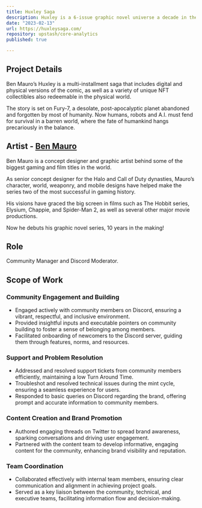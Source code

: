```yaml
---
title: Huxley Saga
description: Huxley is a 6-issue graphic novel universe a decade in the making from acclaimed Sci-Fi concept artist Ben Mauro. 
date: "2023-02-13"
url: https://huxleysaga.com/
repository: upstash/core-analytics
published: true

---
```



## Project Details

Ben Mauro’s Huxley is a multi-installment saga that includes digital and physical versions of the comic, as well as a variety of unique NFT collectibles also redeemable in the physical world.

The story is set on Fury-7, a desolate, post-apocalyptic planet abandoned and forgotten by most of humanity. Now humans, robots and A.I. must fend for survival in a barren world, where the fate of humankind hangs precariously in the balance.

## Artist - [Ben Mauro](https://benmaurodesign.com/)

Ben Mauro is a concept designer and graphic artist behind some of the biggest gaming and film titles in the world.

As senior concept designer for the Halo and Call of Duty dynasties, Mauro’s character, world, weaponry, and mobile designs have helped make the series two of the most successful in gaming history.

His visions have graced the big screen in films such as The Hobbit series, Elysium, Chappie, and Spider-Man 2, as well as several other major movie productions.

Now he debuts his graphic novel series, 10 years in the making!

## Role

Community Manager and Discord Moderator.

## Scope of Work

### Community Engagement and Building

- Engaged actively with community members on Discord, ensuring a vibrant, respectful, and inclusive environment.
- Provided insightful inputs and executable pointers on community building to foster a sense of belonging among members.
- Facilitated onboarding of newcomers to the Discord server, guiding them through features, norms, and resources.

### Support and Problem Resolution

- Addressed and resolved support tickets from community members efficiently, maintaining a low Turn Around Time.
- Troubleshot and resolved technical issues during the mint cycle, ensuring a seamless experience for users.
- Responded to basic queries on Discord regarding the brand, offering prompt and accurate information to community members.

### Content Creation and Brand Promotion

- Authored engaging threads on Twitter to spread brand awareness, sparking conversations and driving user engagement.
- Partnered with the content team to develop informative, engaging content for the community, enhancing brand visibility and reputation.

### Team Coordination

- Collaborated effectively with internal team members, ensuring clear communication and alignment in achieving project goals.
- Served as a key liaison between the community, technical, and executive teams, facilitating information flow and decision-making.
